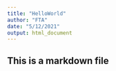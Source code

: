 ```yaml
---
title: "HelloWorld"
author: "FTA"
date: "5/12/2021"
output: html_document
---
```


## This is a markdown file